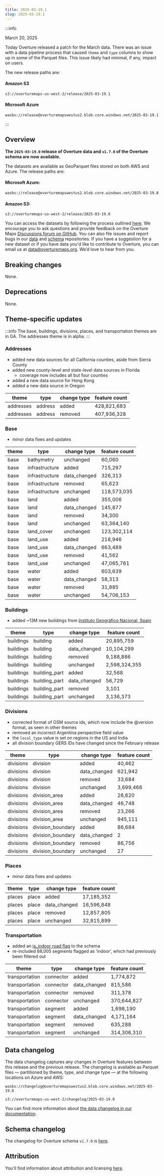 ```yaml
---
title: 2025-03-19.1
slug: 2025-03-19.1
---
```


:::info

March 20, 2025

Today Overture released a patch for the March data. There was an issue with a data pipeline process that caused `theme` and `type` columns to show up in some of the Parquet files. This issue likely had minimal, if any, impact on users.

The new release paths are:

#### Amazon S3 
```
s3://overturemaps-us-west-2/release/2025-03-19.1
```

#### Microsoft Azure 
```
wasbs://release@overturemapswestus2.blob.core.windows.net/2025-03-19.1
```

:::

## Overview

**The `2025-03-19.0` release of Overture data and `v1.7.0` of the Overture schema are now available.** 

The datasets are available as GeoParquet files stored on both AWS and Azure. The release paths are:

#### Microsoft Azure:
```
wasbs://release@overturemapswestus2.blob.core.windows.net/2025-03-19.0
```

#### Amazon S3:
```
s3://overturemaps-us-west-2/release/2025-03-19.0
```

You can access the datasets by following the process outlined [here](/getting-data). We encourage you to ask questions and provide feedback on the Overture Maps [Discussions forum on GitHub](https://github.com/orgs/OvertureMaps/discussions). You can also file issues and report bugs in our [data](https://github.com/OvertureMaps/data/issues) and [schema](https://github.com/OvertureMaps/schema/issues) repositories. If you have a suggestion for a new dataset or if you have data you'd like to contribute to Overture, you can email us at data@overturemaps.org. We’d love to hear from you.


## Breaking changes

None.

## Deprecations

None.

## Theme-specific updates

:::info
The base, buildings, divisions, places, and transportation themes are in GA. The addresses theme is in alpha. 
:::

### Addresses

- added new data sources for all California counties, aside from Sierra County
- added new county-level and state-level data sources in Florida
	- coverage now includes all but four counties
- added a new data source for Hong Kong
- added a new data source in Oregon

| theme | type | change type | feature count |
| -------- | -------- | ------- | ------- |
| addresses | address | added | 428,821,683 |
| addresses | address | removed | 407,936,328 |


### Base

- minor data fixes and updates

| theme | type | change type | feature count |
| -------- | -------- | ------- | ------- |
| base | bathymetry | unchanged | 60,060 |
| base | infrastructure | added | 715,297 |
| base | infrastructure | data_changed | 326,313 |
| base | infrastructure | removed | 65,623 |
| base | infrastructure | unchanged | 118,573,035 |
| base | land | added | 355,006 |
| base | land | data_changed | 145,877 |
| base | land | removed | 34,300 |
| base | land | unchanged | 63,364,140 |
| base | land_cover | unchanged | 123,302,114 |
| base | land_use | added | 218,946 |
| base | land_use | data_changed | 663,489 |
| base | land_use | removed | 41,562 |
| base | land_use | unchanged | 47,065,761 |
| base | water | added | 603,639 |
| base | water | data_changed | 58,313 |
| base | water | removed | 31,885 |
| base | water | unchanged | 54,706,153 |


### Buildings

- added ~13M new buildings from [Instituto Geográfico Nacional, Spain](https://www.ign.es)

| theme | type | change type | feature count |
| -------- | -------- | ------- | ------- |
| buildings | building | added | 20,895,759 |
| buildings | building | data_changed | 10,104,299 |
| buildings | building | removed | 9,188,886 |
| buildings | building | unchanged | 2,598,324,355 |
| buildings | building_part | added | 32,568 |
| buildings | building_part | data_changed | 56,729 |
| buildings | building_part | removed | 3,101 |
| buildings | building_part | unchanged | 3,136,373 |


### Divisions

- corrected format of OSM source ids, which now include the @version format, as seen in other themes
- removed an incorrect Argentina perspective field value
- the `local_type` value is set on regions in the US and India
- all division boundary GERS IDs have changed since the February release

| theme | type | change type | feature count |
| -------- | -------- | ------- | ------- |
| divisions | division | added | 40,462 |
| divisions | division | data_changed | 621,942 |
| divisions | division | removed | 33,684 |
| divisions | division | unchanged | 3,699,466 |
| divisions | division_area | added | 26,620 |
| divisions | division_area | data_changed | 46,748 |
| divisions | division_area | removed | 23,266 |
| divisions | division_area | unchanged | 945,111 |
| divisions | division_boundary | added | 86,684 |
| divisions | division_boundary | data_changed | 2 |
| divisions | division_boundary | removed | 86,756 |
| divisions | division_boundary | unchanged | 27 |


### Places

- minor data fixes and updates

| theme | type | change type | feature count |
| -------- | -------- | ------- | ------- |
| places | place | added | 17,185,352 |
| places | place | data_changed | 16,596,848 |
| places | place | removed | 12,857,805 |
| places | place | unchanged | 32,815,899 |

### Transportation

- added an [is_indoor road flag](https://github.com/OvertureMaps/schema/pull/327#event-16716730346) to the schema
- re-included 88,005 segments flagged as ‘indoor’, which had previously been filtered out

| theme | type | change type | feature count |
| -------- | -------- | ------- | ------- |
| transportation | connector | added | 1,774,872 |
| transportation | connector | data_changed | 815,586 |
| transportation | connector | removed | 311,378 |
| transportation | connector | unchanged | 370,644,827 |
| transportation | segment | added | 1,698,190 |
| transportation | segment | data_changed | 4,171,164 |
| transportation | segment | removed | 635,288 |
| transportation | segment | unchanged | 314,306,310 |

  
## Data changelog

The data changelog captures any changes in Overture features between this release and the previous release. The changelog is available as Parquet files &mdash; partitioned by theme, type, and change type &mdash; at the following locations on Azure and AWS:

```
wasbs://changelog@overturemapswestus2.blob.core.windows.net/2025-03-19.0
```
```
s3://overturemaps-us-west-2/changelog/2025-03-19.0
```

You can find more information about [the data changelog in our documentation](https://docs.overturemaps.org/gers/changelog/).

## Schema changelog
The changelog for Overture schema `v1.7.0` is [here](https://github.com/OvertureMaps/schema/releases/tag/v1.7.0). 

## Attribution  

You'll find information about attribution and licensing [here](/attribution).
